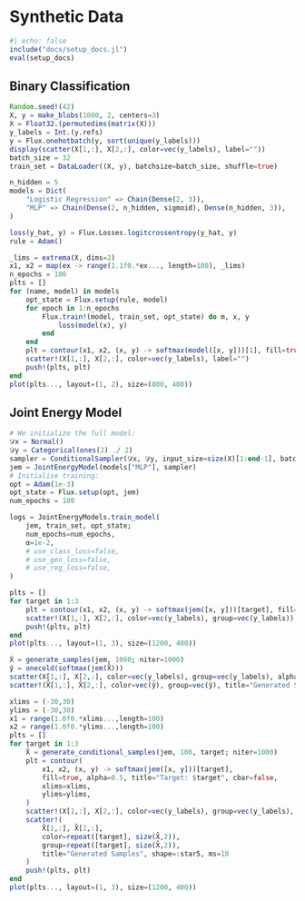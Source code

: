 # Synthetic Data

```julia
#| echo: false
include("docs/setup_docs.jl")
eval(setup_docs)
```

## Binary Classification

```julia
Random.seed!(42)
X, y = make_blobs(1000, 2, centers=3)
X = Float32.(permutedims(matrix(X)))
y_labels = Int.(y.refs)
y = Flux.onehotbatch(y, sort(unique(y_labels)))
display(scatter(X[1,:], X[2,:], color=vec(y_labels), label=""))
batch_size = 32
train_set = DataLoader((X, y), batchsize=batch_size, shuffle=true)
```

```julia
n_hidden = 5
models = Dict(
    "Logistic Regression" => Chain(Dense(2, 3)),
    "MLP" => Chain(Dense(2, n_hidden, sigmoid), Dense(n_hidden, 3)),
)
```

```julia
loss(y_hat, y) = Flux.Losses.logitcrossentropy(y_hat, y)
rule = Adam()
```

```julia
_lims = extrema(X, dims=2)
x1, x2 = map(ex -> range(1.1f0.*ex..., length=100), _lims)
n_epochs = 100
plts = []
for (name, model) in models
    opt_state = Flux.setup(rule, model)
    for epoch in 1:n_epochs
        Flux.train!(model, train_set, opt_state) do m, x, y
            loss(model(x), y)
        end
    end
    plt = contour(x1, x2, (x, y) -> softmax(model([x, y]))[1], fill=true, alpha=0.5, title=name, cbar=false)
    scatter!(X[1,:], X[2,:], color=vec(y_labels), label="")
    push!(plts, plt)
end
plot(plts..., layout=(1, 2), size=(800, 400))
```

## Joint Energy Model

```julia
# We initialize the full model:
𝒟x = Normal()
𝒟y = Categorical(ones(2) ./ 2)
sampler = ConditionalSampler(𝒟x, 𝒟y, input_size=size(X)[1:end-1], batch_size=batch_size)
jem = JointEnergyModel(models["MLP"], sampler)
# Initialise training:
opt = Adam(1e-3)
opt_state = Flux.setup(opt, jem)
num_epochs = 100
```

```julia
logs = JointEnergyModels.train_model(
    jem, train_set, opt_state; 
    num_epochs=num_epochs,
    α=1e-2,
    # use_class_loss=false,
    # use_gen_loss=false,
    # use_reg_loss=false,
)
```


```julia
plts = []
for target in 1:3
    plt = contour(x1, x2, (x, y) -> softmax(jem([x, y]))[target], fill=true, alpha=0.5, title="Target: $target", cbar=false)
    scatter!(X[1,:], X[2,:], color=vec(y_labels), group=vec(y_labels))
    push!(plts, plt)
end
plot(plts..., layout=(1, 3), size=(1200, 400))
```

```julia
X̂ = generate_samples(jem, 1000; niter=1000)
ŷ = onecold(softmax(jem(X̂)))
scatter(X[1,:], X[2,:], color=vec(y_labels), group=vec(y_labels), alpha=0.5)
scatter!(X̂[1,:], X̂[2,:], color=vec(ŷ), group=vec(ŷ), title="Generated Samples", shape=:star5)
```

```julia
xlims = (-30,30)
ylims = (-30,30)
x1 = range(1.0f0.*xlims...,length=100)
x2 = range(1.0f0.*ylims...,length=100)
plts = []
for target in 1:3
    X̂ = generate_conditional_samples(jem, 100, target; niter=1000) 
    plt = contour(
        x1, x2, (x, y) -> softmax(jem([x, y]))[target], 
        fill=true, alpha=0.5, title="Target: $target", cbar=false,
        xlims=xlims,
        ylims=ylims,
    )
    scatter!(X[1,:], X[2,:], color=vec(y_labels), group=vec(y_labels), alpha=0.5)
    scatter!(
        X̂[1,:], X̂[2,:], 
        color=repeat([target], size(X̂,2)), 
        group=repeat([target], size(X̂,2)), 
        title="Generated Samples", shape=:star5, ms=10
    )
    push!(plts, plt)
end
plot(plts..., layout=(1, 3), size=(1200, 400))
```

